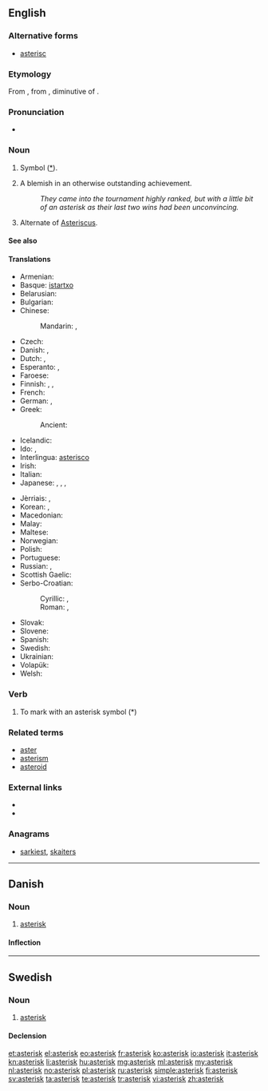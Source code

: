 {{also|Asterix}}
==English==

===Alternative forms===
* [[asterisc]]

===Etymology===
From {{etyl|LL.}} {{term|asteriscus}}, from {{etyl|grc}} {{term|ἀστερίσκος|tr=asteriskos|sc=polytonic||a little star, asterisk, used in manuscripts to mark passages}}, diminutive of {{term|ἀστήρ|tr=aster|sc=polytonic||a star}}.

===Pronunciation===
* {{audio|en-us-asterisk.ogg|Audio (US)}}

===Noun===
{{en-noun}}

# Symbol ([[*]]).
# {{context|sports|US}} A blemish in an otherwise outstanding achievement.
#: ''They came into the tournament highly ranked, but with a little bit of an asterisk as their last two wins had been unconvincing.''
# {{biology}} Alternate of [[Asteriscus]].

====See also====
{{typography marks}}

====Translations====
{{trans-top|symbol used to highlight words or sentences}}
* Armenian: {{t-|hy|աստղանիշ|tr=astġaniš}}
* Basque: [[istartxo]]
* Belarusian: {{t-|be|зорачка|f|tr=zóračka|sc=Cyrl}}
* Bulgarian: {{t-|bg|звездичка|f|tr=zvézdička|sc=Cyrl}}
* Chinese:
*: Mandarin: {{t|cmn|星號|sc=Hani}}, {{t|cmn|星号|tr=xīnghào|sc=Hani}}
* Czech: {{t-|cs|hvězdička|f}}
* Danish: {{t-|da|asterisk}}, {{t+|da|stjerne}}
* Dutch: {{t+|nl|asterisk|f}}, {{t+|nl|sterretje|n}}
* Esperanto: {{t-|eo|steleto}},  {{t-|eo|asterisko}}
* Faroese: {{t-|fo|asteriksur|m}}
* Finnish: {{t+|fi|asteriski}}, {{t+|fi|tähti}}, {{t-|fi|tähti-merkki}}
* French: {{t+|fr|astérisque|m}}
* German: {{t+|de|Sternchen|n}}, {{t+|de|Asterisk|m}}
* Greek: {{t+|el|αστερίσκος|m|tr=asterískos|sc=Grek}}
*: Ancient: {{tø|grc|ἀστερίσκος|m}}
* Icelandic: {{t+|is|stjörnumerki|n}}
* Ido: {{t+|io|steleto}},  {{t+|io|asterisko}}
* Interlingua: [[asterisco]]
* Irish: {{t+|ga|réalta|f}}
* Italian: {{t+|it|asterisco|m}}
* Japanese: {{t+|ja|アスタリスク|tr=asutarisuku}}, {{t-|ja|星印|tr=ほしじるし, hoshi jirushi}}, {{t-|ja|星号|tr=せいごう, seigō}}, {{t-|ja|スター|tr=sutā|sc=Jpan}}
{{trans-mid}}
* Jèrriais: {{tø|roa-jer|astérisque|m}}, {{tø|roa-jer|êtaile|f}}
* Korean: {{t+|ko|별표|tr=byeolpyo|sc=Kore}}, {{t-|ko|애스테리스크|tr=aeseuteriseukeu|sc=Kore}}
* Macedonian: {{t-|mk|ѕвездичка|f|tr=dzvézdička|sc=Cyrl}}
* Malay: {{t-|ms|tanda bintang}}
* Maltese: {{t-|mt|asteriks}}
* Norwegian: {{t+|no|asterisk}}
* Polish: {{t+|pl|gwiazdka|f}}
* Portuguese: {{t+|pt|asterisco|m}}
* Russian: {{t+|ru|звёздочка|f|tr=zvjózdočka|sc=Cyrl}}, {{t+|ru|астериск|m|tr=asterísk|sc=Cyrl}}
* Scottish Gaelic: {{t-|gd|reul|f}}
* Serbo-Croatian:
*: Cyrillic: {{t-|sh|звездица|f}}, {{t-|sh|астериск|m}}
*: Roman: {{t-|sh|zvezdica|f}}, {{t-|sh|asterisk|m}}
* Slovak: {{t-|sk|hviezdička|f}}
* Slovene: {{t-|sl|zvezdica|f}}
* Spanish: {{t+|es|asterisco|m}}
* Swedish: {{t+|sv|asterisk|c}}
* Ukrainian: {{t-|uk|зірочка|f|tr=zíročka|sc=Cyrl}}
* Volapük: {{t+|vo|stelül}}
* Welsh: {{t+|cy|seren|f}}
{{trans-bottom}}

===Verb===
{{en-verb}}

# To mark with an asterisk symbol (*)

===Related terms===
* [[aster]]
* [[asterism]]
* [[asteroid]]

===External links===
* {{R:Webster 1913}}
* {{R:Century 1911}}

===Anagrams===
* [[sarkiest#English|sarkiest]], [[skaiters#English|skaiters]]

----

==Danish==
{{wikipedia|lang=da}}

===Noun===
{{da-noun|en|er}}

# [[#English|asterisk]]

====Inflection====
{{da-noun-infl|en|er}}

----

==Swedish==

===Noun===
{{sv-noun|g=c}}

# [[#English|asterisk]]

====Declension====
{{sv-noun-reg-er}}

[[et:asterisk]]
[[el:asterisk]]
[[eo:asterisk]]
[[fr:asterisk]]
[[ko:asterisk]]
[[io:asterisk]]
[[it:asterisk]]
[[kn:asterisk]]
[[li:asterisk]]
[[hu:asterisk]]
[[mg:asterisk]]
[[ml:asterisk]]
[[my:asterisk]]
[[nl:asterisk]]
[[no:asterisk]]
[[pl:asterisk]]
[[ru:asterisk]]
[[simple:asterisk]]
[[fi:asterisk]]
[[sv:asterisk]]
[[ta:asterisk]]
[[te:asterisk]]
[[tr:asterisk]]
[[vi:asterisk]]
[[zh:asterisk]]